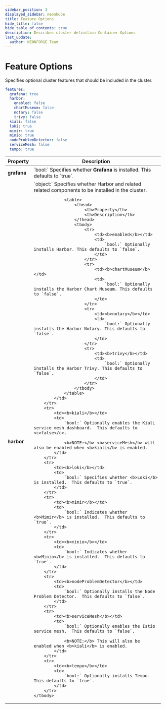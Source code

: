 ```yaml
---
sidebar_position: 3
displayed_sidebar: neonkube
title: Feature Options
hide_title: false
hide_table_of_contents: true
description: Describes cluster definition Container Options
last_update:
  author: NEONFORGE Team
---
```



# Feature Options

Specifies optional cluster features that should be included in the cluster.

```yaml
features:
  grafana: true
  harbor:
    enabled: false
    chartMuseum: false
    notary: false
    trivy: false
  kiali: false
  loki: true
  mimir: true
  minio: true
  nodeProblemDetector: false
  serviceMesh: false
  tempo: true
```

<table>
	<thead>
		<th>Property</th>
		<th>Description</th>
	</thead>
	<tbody>
		<tr>
			<td><b>grafana</b></td>
			<td>
				`bool:` Specifies whether <b>Grafana</b> is installed.  This defaults to `true`.
			</td>
		</tr>
		<tr>
			<td><b>harbor</b></td>
			<td>
				`object:` Specifies whether Harbor and related related components to be installed in the cluster.

				<table>
					<thead>
						<th>Property</th>
						<th>Description</th>
					</thead>
					<tbody>
						<tr>
							<td><b>enabled</b></td>
							<td>
								`bool:` Optionally installs Harbor. This defaults to `false`.
							</td>
						</tr>
						<tr>
							<td><b>chartMuseum</b></td>
							<td>
								`bool:` Optionally installs the Harbor Chart Museum. This defaults to `false`.
							</td>
						</tr>
						<tr>
							<td><b>notary</b></td>
							<td>
								`bool:` Optionally installs the Harbor Notary. This defaults to `false`.
							</td>
						</tr>
						<tr>
							<td><b>trivy</b></td>
							<td>
								`bool:` Optionally installs the Harbor Trivy. This defaults to `false`.
							</td>
						</tr>
					</tbody>
				</table>
			</td>
		</tr>
		<tr>
			<td><b>kiali</b></td>
			<td>
				`bool:` Optionally enables the Kiali service mesh dashboard.  This defaults to <c>false</c>.

				<b>NOTE:</b> <b>serviceMesh</b> will also be enabled when <b>kiali</b> is enabled.
			</td>
		</tr>
		<tr>
			<td><b>loki</b></td>
			<td>
				`bool:` Specifies whether <b>Loki</b> is installed.  This defaults to `true`.
			</td>
		</tr>
		<tr>
			<td><b>mimir</b></td>
			<td>
				`bool:` Indicates whether <b>Mimir</b> is installed.  This defaults to `true`.
			</td>
		</tr>
		<tr>
			<td><b>minio</b></td>
			<td>
				`bool:` Indicates whether <b>Minio</b> is installed.  This defaults to `true`.
			</td>
		</tr>
		<tr>
			<td><b>nodeProblemDetector</b></td>
			<td>
				`bool:` Optionally installs the Node Problem Detector.  This defaults to `false`.
			</td>
		</tr>
		<tr>
			<td><b>serviceMesh</b></td>
			<td>
				`bool:` Optionally enables the Istio service mesh.  This defaults to `false`.

				<b>NOTE:</b> This will also be enabled when <b>kiali</b> is enabled.
			</td>
		</tr>
		<tr>
			<td><b>tempo</b></td>
			<td>
				`bool:` Optionally installs Tempo.  This defaults to `true`.
			</td>
		</tr>
	</tbody>
</table>
